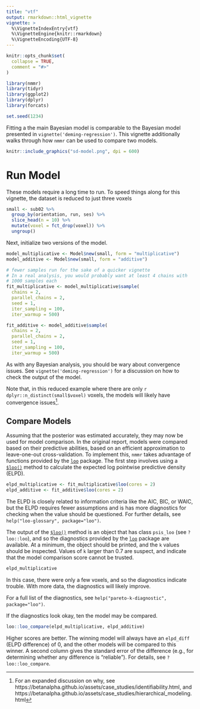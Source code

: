 ```yaml
---
title: "vtf"
output: rmarkdown::html_vignette
vignette: >
  %\VignetteIndexEntry{vtf}
  %\VignetteEngine{knitr::rmarkdown}
  %\VignetteEncoding{UTF-8}
---
```


```r
knitr::opts_chunk$set(
  collapse = TRUE,
  comment = "#>"
)
```


```r
library(nmmr)
library(tidyr)
library(ggplot2)
library(dplyr)
library(forcats)

set.seed(1234)
```

Fitting a the main Bayesian model is comparable to the Bayesian model presented in `vignette('deming-regression')`. This vignette additionally walks through how `nmmr` can be used to compare two models. 

```r
knitr::include_graphics("sd-model.png", dpi = 600)
```


# Run Model

These models require a long time to run. To speed things along for this vignette, the dataset is reduced to just three voxels

```r
small <- sub02 %>%
  group_by(orientation, run, ses) %>%
  slice_head(n = 10) %>%
  mutate(voxel = fct_drop(voxel)) %>%
  ungroup() 
```

Next, initialize two versions of the model.

```r
model_multiplicative <- Model$new(small, form = "multiplicative")
model_additive <- Model$new(small, form = "additive")
```


```r

# fewer samples run for the sake of a quicker vignette
# In a real analysis, you would probably want at least 4 chains with 
# 1000 samples each
fit_multiplicative <- model_multiplicative$sample(
  chains = 2, 
  parallel_chains = 2, 
  seed = 1,
  iter_sampling = 100,
  iter_warmup = 500)

fit_additive <- model_additive$sample(
  chains = 2, 
  parallel_chains = 2, 
  seed = 1,
  iter_sampling = 100,
  iter_warmup = 500)
```

As with any Bayesian analysis, you should be wary about convergence issues. See `vignette('deming-regression')` for a discussion on how to check the output of the model.

Note that, in this reduced example where there are only `r dplyr::n_distinct(small$voxel)` voxels, the models will likely have convergence issues^[For an expanded discussion on why, see https://betanalpha.github.io/assets/case_studies/identifiability.html, and https://betanalpha.github.io/assets/case_studies/hierarchical_modeling.html]. 

## Compare Models

Assuming that the posterior was estimated accurately, they may now be used for model comparison. In the original report, models were compared based on their predictive abilities, based on an efficient approximation to leave-one-out cross-validation. To implement this, `nmmr` takes advantage of functions provided by the [`loo`](https://mc-stan.org/loo/) package. The first step involves using a [`$loo()`](https://psadil.github.io/nmmr/reference/ModelMCMC.html#method-loo) method to calculate the expected log pointwise predictive density (ELPD). 

```r
elpd_multiplicative <- fit_multiplicative$loo(cores = 2)
elpd_additive <- fit_additive$loo(cores = 2)
```

The ELPD is closely related to information criteria like the AIC, BIC, or WAIC, but the ELPD requires fewer assumptions and is has more diagnostics for checking when the value should be questioned. For further details, see `help("loo-glossary", package="loo")`. 

The output of the [`$loo()`](https://psadil.github.io/nmmr/reference/ModelMCMC.html#method-loo) method is an object that has class `psis_loo` (see `?loo::loo`), and so the diagnostics provided by the [`loo`](https://mc-stan.org/loo/) package are available. At a minimum, the object should be printed, and the `k` values should be inspected. Values of `k` larger than 0.7 are suspect, and indicate that the model comparison score cannot be trusted.

```r
elpd_multiplicative
```

In this case, there were only a few voxels, and so the diagnostics indicate trouble. With more data, the diagnostics will likely improve.

For a full list of the diagnostics, see `help("pareto-k-diagnostic", package="loo")`. 

If the diagnostics look okay, ten the model may be compared. 

```r
loo::loo_compare(elpd_multiplicative, elpd_additive)
```

Higher scores are better. The winning model will always have an `elpd_diff` (ELPD difference) of 0, and the other models will be compared to this winner. A second column gives the standard error of the difference (e.g., for determining whether any difference is "reliable"). For details, see `?loo::loo_compare`.

